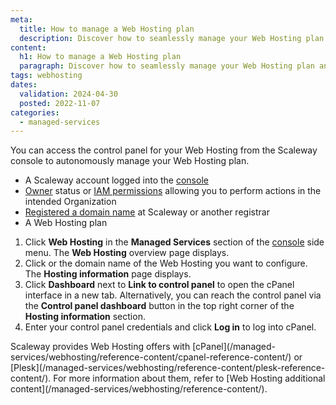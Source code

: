 ```yaml
---
meta:
  title: How to manage a Web Hosting plan
  description: Discover how to seamlessly manage your Web Hosting plan and access the cPanel or Plesk control panel directly from the Scaleway console.
content:
  h1: How to manage a Web Hosting plan
  paragraph: Discover how to seamlessly manage your Web Hosting plan and access the cPanel or Plesk control panel directly from the Scaleway console.
tags: webhosting
dates:
  validation: 2024-04-30
  posted: 2022-11-07
categories:
  - managed-services
---
```


You can access the control panel for your Web Hosting from the Scaleway console to autonomously manage your Web Hosting plan.

<Macro id="requirements" />

- A Scaleway account logged into the [console](https://console.scaleway.com)
- [Owner](/identity-and-access-management/iam/concepts/#owner) status or [IAM permissions](/identity-and-access-management/iam/concepts/#permission) allowing you to perform actions in the intended Organization
- [Registered a domain name](/network/domains-and-dns/how-to/register-internal-domain/) at Scaleway or another registrar
- A Web Hosting plan

1. Click **Web Hosting** in the **Managed Services** section of the [console](https://console.scaleway.com/) side menu. The **Web Hosting** overview page displays.
2. Click <Icon name="seeMore" /> or the domain name of the Web Hosting you want to configure. The **Hosting information** page displays.
3. Click **Dashboard** next to **Link to control panel** to open the cPanel interface in a new tab.
    <Lightbox src="scaleway-webhosting-cpanel.webp" alt="" />
    <Message type="tip">
        Alternatively, you can reach the control panel via the **Control panel dashboard** button in the top right corner of the **Hosting information** section.
    </Message>
4. Enter your control panel credentials and click **Log in** to log into cPanel.

<Message type="tip">
    Scaleway provides Web Hosting offers with [cPanel](/managed-services/webhosting/reference-content/cpanel-reference-content/) or [Plesk](/managed-services/webhosting/reference-content/plesk-reference-content/).
    For more information about them, refer to [Web Hosting additional content](/managed-services/webhosting/reference-content/).
</Message>



